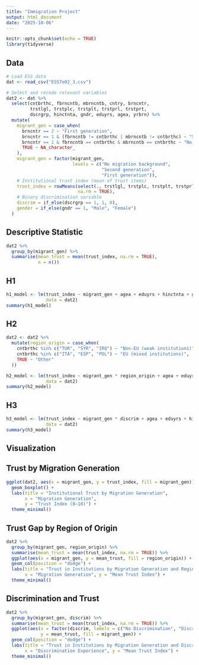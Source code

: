 ---
title: "Immigration Project"
output: html_document
date: "2025-10-06"
---

```{r setup, include=FALSE}
knitr::opts_chunk$set(echo = TRUE)
library(tidyverse)
```

## Data

```{r}
# Load ESS data
dat <- read_csv("ESS7e02_3.csv")

# Select and recode relevant variables
dat2 <- dat %>%
  select(cntbrthc, fbrncntb, mbrncntb, cntry, brncntr,
         trstlgl, trstplc, trstplt, trstprl, trstprt,
         dscrgrp, hinctnta, gndr, eduyrs, agea, yrbrn) %>%
  mutate(
    migrant_gen = case_when(
      brncntr == 2 ~ "First generation", 
      brncntr == 1 & (fbrncntb != cntbrthc | mbrncntb != cntbrthc) ~ "Second generation",
      brncntr == 1 & fbrncntb == cntbrthc & mbrncntb == cntbrthc ~ "No migration background",
      TRUE ~ NA_character_
    ),
    migrant_gen = factor(migrant_gen,
                         levels = c("No migration background",
                                    "Second generation",
                                    "First generation")),
    # Institutional trust index (mean of trust items)
    trust_index = rowMeans(select(., trstlgl, trstplc, trstplt, trstprl, trstprt),
                           na.rm = TRUE),
    # Binary discrimination variable
    discrim = if_else(dscrgrp == 1, 1, 0),
    gender = if_else(gndr == 1, "Male", "Female")
  )

```

## Descriptive Statistic

```{r}
dat2 %>%
  group_by(migrant_gen) %>%
  summarise(mean_trust = mean(trust_index, na.rm = TRUE),
            n = n())
```

## H1
```{r}
h1_model <- lm(trust_index ~ migrant_gen + agea + eduyrs + hinctnta + gender,
               data = dat2)
summary(h1_model)

```

## H2
```{r}
dat2 <- dat2 %>%
  mutate(region_origin = case_when(
    cntbrthc %in% c("TUR", "SYR", "IRQ") ~ "Non-EU (weak institutions)",
    cntbrthc %in% c("ITA", "ESP", "POL") ~ "EU (mixed institutions)",
    TRUE ~ "Other"
  ))

h2_model <- lm(trust_index ~ migrant_gen * region_origin + agea + eduyrs + hinctnta,
               data = dat2)
summary(h2_model)

```

## H3
```{r}
h3_model <- lm(trust_index ~ migrant_gen * discrim + agea + eduyrs + hinctnta,
               data = dat2)
summary(h3_model)

```

## Visualization
## Trust by Migration Generation
```{r}
ggplot(dat2, aes(x = migrant_gen, y = trust_index, fill = migrant_gen)) +
  geom_boxplot() +
  labs(title = "Institutional Trust by Migration Generation",
       x = "Migration Generation",
       y = "Trust Index (0–10)") +
  theme_minimal()

```

## Trust Gap by Region of Origin
```{r}
dat2 %>%
  group_by(migrant_gen, region_origin) %>%
  summarise(mean_trust = mean(trust_index, na.rm = TRUE)) %>%
  ggplot(aes(x = migrant_gen, y = mean_trust, fill = region_origin)) +
  geom_col(position = "dodge") +
  labs(title = "Trust in Institutions by Migration Generation and Region of Origin",
       x = "Migration Generation", y = "Mean Trust Index") +
  theme_minimal()

```

## Discrimination and Trust

```{r}
dat2 %>%
  group_by(migrant_gen, discrim) %>%
  summarise(mean_trust = mean(trust_index, na.rm = TRUE)) %>%
  ggplot(aes(x = factor(discrim, labels = c("No Discrimination", "Discriminated")),
             y = mean_trust, fill = migrant_gen)) +
  geom_col(position = "dodge") +
  labs(title = "Trust in Institutions by Migration Generation and Discrimination",
       x = "Discrimination Experience", y = "Mean Trust Index") +
  theme_minimal()

```

